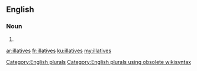 ==English==

===Noun===
{{head|en}}

# {{plural of|illative}}

[[Category:English plurals]][[Category:English plurals using obsolete wikisyntax]]

[[ar:illatives]]
[[fr:illatives]]
[[ku:illatives]]
[[my:illatives]]